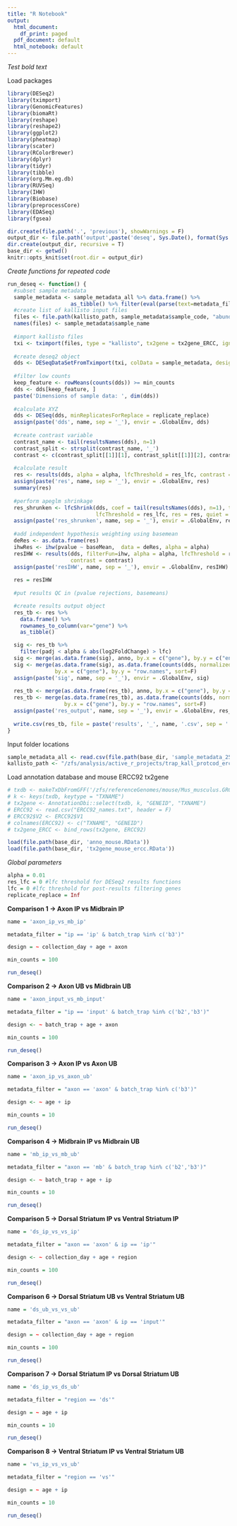 ```yaml
---
title: "R Notebook"
output:
  html_document:
    df_print: paged
  pdf_document: default
  html_notebook: default
---
```


*Test bold text*

Load packages
```r
library(DESeq2)
library(tximport)
library(GenomicFeatures)
library(biomaRt)
library(reshape)
library(reshape2)
library(ggplot2)
library(pheatmap)
library(scater)
library(RColorBrewer)
library(dplyr)
library(tidyr)
library(tibble)
library(org.Mm.eg.db)
library(RUVSeq)
library(IHW)
library(Biobase)
library(preprocessCore)
library(EDASeq)
library(fgsea)
```

```r
dir.create(file.path('.', 'previous'), showWarnings = F)
output_dir <- file.path('output',paste('deseq', Sys.Date(), format(Sys.time(), "%H:%M"), sep = '_'))
dir.create(output_dir, recursive = T)
base_dir <- getwd()
knitr::opts_knit$set(root.dir = output_dir)
```

*Create functions for repeated code*
```r
run_deseq <- function() {
  #subset sample metadata
  sample_metadata <- sample_metadata_all %>% data.frame() %>%
                    as_tibble() %>% filter(eval(parse(text=metadata_filter)))
  #create list of kallisto input files
  files <- file.path(kallisto_path, sample_metadata$sample_code, "abundance.h5")
  names(files) <- sample_metadata$sample_name
  
  #import kallisto files
  txi <- tximport(files, type = "kallisto", tx2gene = tx2gene_ERCC, ignoreTxVersion = T)
  
  #create deseq2 object
  dds <- DESeqDataSetFromTximport(txi, colData = sample_metadata, design = design)
  
  #filter low counts
  keep_feature <- rowMeans(counts(dds)) >= min_counts
  dds <- dds[keep_feature, ]
  paste('Dimensions of sample data: ', dim(dds))
  
  #calculate XYZ
  dds <- DESeq(dds, minReplicatesForReplace = replicate_replace)
  assign(paste('dds', name, sep = '_'), envir = .GlobalEnv, dds)
  
  #create contrast variable
  contrast_name <- tail(resultsNames(dds), n=1)
  contrast_split <- strsplit(contrast_name, '_')
  contrast <- c(contrast_split[[1]][1], contrast_split[[1]][2], contrast_split[[1]][4])
  
  #calculate result
  res <- results(dds, alpha = alpha, lfcThreshold = res_lfc, contrast = contrast)
  assign(paste('res', name, sep = '_'), envir = .GlobalEnv, res)
  summary(res)
  
  #perform apeglm shrinkage
  res_shrunken <- lfcShrink(dds, coef = tail(resultsNames(dds), n=1), type = "apeglm", 
                            lfcThreshold = res_lfc, res = res, quiet = T)
  assign(paste('res_shrunken', name, sep = '_'), envir = .GlobalEnv, res_shrunken)
  
  #add independent hypothesis weighting using basemean
  deRes <- as.data.frame(res)
  ihwRes <- ihw(pvalue ~ baseMean,  data = deRes, alpha = alpha)
  resIHW <- results(dds, filterFun=ihw, alpha = alpha, lfcThreshold = res_lfc, 
                    contrast = contrast)
  assign(paste('resIHW', name, sep = '_'), envir = .GlobalEnv, resIHW)
  
  res = resIHW
  
  #put results QC in (pvalue rejections, basemeans)

  #create results output object
  res_tb <- res %>%
    data.frame() %>%
    rownames_to_column(var="gene") %>% 
    as_tibble()

  sig <- res_tb %>%
    filter(padj < alpha & abs(log2FoldChange) > lfc)
  sig <- merge(as.data.frame(sig), anno, by.x = c("gene"), by.y = c("ensembl_gene_id"))
  sig <- merge(as.data.frame(sig), as.data.frame(counts(dds, normalized=TRUE)), 
               by.x = c("gene"), by.y = "row.names", sort=F)
  assign(paste('sig', name, sep = '_'), envir = .GlobalEnv, sig)
  
  res_tb <- merge(as.data.frame(res_tb), anno, by.x = c("gene"), by.y = c("ensembl_gene_id"))
  res_tb <- merge(as.data.frame(res_tb), as.data.frame(counts(dds, normalized=TRUE)), 
                  by.x = c("gene"), by.y = "row.names", sort=F)
  assign(paste('res_output', name, sep = '_'), envir = .GlobalEnv, res_tb)
  
  write.csv(res_tb, file = paste('results', '_', name, '.csv', sep = ''))
}
```

Input folder locations
```r
sample_metadata_all <- read.csv(file.path(base_dir, 'sample_metadata_250619.csv'), header = T)
kallisto_path <- "/zfs/analysis/active_r_projects/trap_kall_protcod_ercc/"
```

Load annotation database and mouse ERCC92 tx2gene
```r
# txdb <- makeTxDbFromGFF('/zfs/referenceGenomes/mouse/Mus_musculus.GRCm38.96.gtf')
# k <- keys(txdb, keytype = "TXNAME")
# tx2gene <- AnnotationDbi::select(txdb, k, "GENEID", "TXNAME")
# ERCC92 <- read.csv("ERCC92_names.txt", header = F)
# ERCC92$V2 <- ERCC92$V1
# colnames(ERCC92) <- c("TXNAME", "GENEID")
# tx2gene_ERCC <- bind_rows(tx2gene, ERCC92)

load(file.path(base_dir, 'anno_mouse.RData'))
load(file.path(base_dir, 'tx2gene_mouse_ercc.RData'))
```

*Global parameters*
```r
alpha = 0.01
res_lfc = 0 #lfc threshold for DESeq2 results functions
lfc = 0 #lfc threshold for post-results filtering genes
replicate_replace = Inf
```

**Comparison 1 -> Axon IP vs Midbrain IP**
```r
name = 'axon_ip_vs_mb_ip'

metadata_filter = "ip == 'ip' & batch_trap %in% c('b3')"

design = ~ collection_day + age + axon

min_counts = 100

run_deseq()
```

**Comparison 2 -> Axon UB vs Midbrain UB**
```r
name = 'axon_input_vs_mb_input'

metadata_filter = "ip == 'input' & batch_trap %in% c('b2','b3')"

design <- ~ batch_trap + age + axon

min_counts = 100

run_deseq()
```

**Comparison 3 -> Axon IP vs Axon UB**
```r
name = 'axon_ip_vs_axon_ub'

metadata_filter = "axon == 'axon' & batch_trap %in% c('b3')"

design <- ~ age + ip

min_counts = 10

run_deseq()
```

**Comparison 4 -> Midbrain IP vs Midbrain UB**
```r
name = 'mb_ip_vs_mb_ub'

metadata_filter = "axon == 'mb' & batch_trap %in% c('b2','b3')"

design <- ~ batch_trap + age + ip

min_counts = 10

run_deseq()
```

**Comparison 5 -> Dorsal Striatum IP vs Ventral Striatum IP**
```r
name = 'ds_ip_vs_vs_ip'

metadata_filter = "axon == 'axon' & ip == 'ip'"

design <- ~ collection_day + age + region

min_counts = 100

run_deseq()
```

**Comparison 6 -> Dorsal Striatum UB vs Ventral Striatum UB**
```r
name = 'ds_ub_vs_vs_ub'

metadata_filter = "axon == 'axon' & ip == 'input'"

design = ~ collection_day + age + region

min_counts = 100

run_deseq()
```

**Comparison 7 -> Dorsal Striatum IP vs Dorsal Striatum UB**
```r
name = 'ds_ip_vs_ds_ub'

metadata_filter = "region == 'ds'"

design = ~ age + ip

min_counts = 10

run_deseq()
```

**Comparison 8 -> Ventral Striatum IP vs Ventral Striatum UB**
```r
name = 'vs_ip_vs_vs_ub'

metadata_filter = "region == 'vs'"

design = ~ age + ip

min_counts = 10

run_deseq()
```
